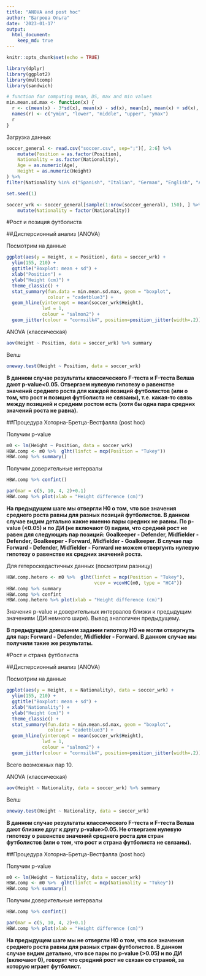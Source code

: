 ```yaml
---
title: "ANOVA and post hoc"
author: "Багрова Ольга"
date: '2023-01-17'
output:
  html_document:
    keep_md: true
---
```


```r
knitr::opts_chunk$set(echo = TRUE)
```

```r
library(dplyr)
library(ggplot2)
library(multcomp)
library(sandwich)

# function for computing mean, DS, max and min values
min.mean.sd.max <- function(x) {
  r <- c(mean(x) - 3*sd(x), mean(x) - sd(x), mean(x), mean(x) + sd(x), mean(x) + 3*sd(x))
  names(r) <- c("ymin", "lower", "middle", "upper", "ymax")
  r
}
```


Загрузка данных

```r
soccer_general <- read.csv("soccer.csv", sep=";")[, 2:6] %>% 
    mutate(Position = as.factor(Position), 
    Nationality = as.factor(Nationality), 
    Age = as.numeric(Age), 
    Height = as.numeric(Height)
) %>% 
filter(Nationality %in% c("Spanish", "Italian", "German", "English", "Argentinian")) 

set.seed(1) 

soccer_wrk <- soccer_general[sample(1:nrow(soccer_general), 150), ] %>% 
    mutate(Nationality = factor(Nationality))
```




#Рост и позиция футболиста



##Дисперсионный анализ (ANOVA)


Посмотрим на данные

```r
ggplot(aes(y = Height, x = Position), data = soccer_wrk) +
  ylim(155, 210) + 
  ggtitle("Boxplot: mean + sd") + 
  xlab("Position") + 
  ylab("Height (cm)") +
  theme_classic() +
  stat_summary(fun.data = min.mean.sd.max, geom = "boxplot",
               colour = "cadetblue3") +
  geom_hline(yintercept = mean(soccer_wrk$Height),
             lwd = 1,
             colour = "salmon2") +
  geom_jitter(colour = "cornsilk4", position=position_jitter(width=.2))
```


ANOVA (классическая)

```r
aov(Height ~ Position, data = soccer_wrk) %>% summary
```

Велш

```r
oneway.test(Height ~ Position, data = soccer_wrk)
```


**В данном случае результаты классического F-теста и F-теста Велша дают p-value<0.05. Отвергаем нулевую гипотезу о равенстве значений среднего роста для каждой позиций футболистов (или о том, что рост и позиция футболиста не связаны), т.е. какая-то связь между позицией и средним ростом есть (хотя бы одна пара средних значений роста не равна).**



##Процедура Хоторна-Бретца-Вестфалла (post hoc)


Получим p-value

```r
m0 <- lm(Height ~ Position, data = soccer_wrk)
HBW.comp <- m0 %>%  glht(linfct = mcp(Position = "Tukey"))
HBW.comp %>% summary()
```

Получим доверительные интервалы

```r
HBW.comp %>% confint()
```

```r
par(mar = c(5, 10, 4, 2)+0.1)
HBW.comp %>% plot(xlab = "Height difference (cm)")
```
**На предыдущем шаге мы отвергли H0 о том, что все значения среднего роста равны для разных позиций футболистов. В данном случае видим детально какие именно пары средних не равны. По p-value (<0.05) и по ДИ (не включают 0) видим, что средний рост не равен для следующиъ пар позиций: Goalkeeper - Defender, Midfielder - Defender, Goalkeeper - Forward, Midfielder - Goalkeeper. В случае пар Forward - Defender, Midfielder - Forward не можем отвергунть нулевую гипотезу о равенстве их средних значений роста.**



Для гетероскедастичных данных (посмотрим разницу)

```r
HBW.comp.hetero <- m0 %>%  glht(linfct = mcp(Position = "Tukey"), 
                                vcov = vcovHC(m0, type = "HC4"))
HBW.comp %>% summary
HBW.comp %>% confint
HBW.comp.hetero %>% plot(xlab = "Height difference (cm)")
```

Значения p-value и доверительных интервалов близки к предыдущим значениям (ДИ немного шире). Вывод аналогичен предыдущему.


**В предыдущем домашнем задании гипотезу H0 не могли отвергнуть для пар: Forward - Defender, Midfielder - Forward. В данном случае мы получили такие же результаты.**




#Рост и страна футболиста



##Дисперсионный анализ (ANOVA)


Посмотрим на данные

```r
ggplot(aes(y = Height, x = Nationality), data = soccer_wrk) +
  ylim(155, 210) + 
  ggtitle("Boxplot: mean + sd") + 
  xlab("Nationality") + 
  ylab("Height (cm)") +
  theme_classic() +
  stat_summary(fun.data = min.mean.sd.max, geom = "boxplot",
               colour = "cadetblue3") +
  geom_hline(yintercept = mean(soccer_wrk$Height),
             lwd = 1,
             colour = "salmon2") +
  geom_jitter(colour = "cornsilk4", position=position_jitter(width=.2))
```


Всего возможных пар 10.

ANOVA (классическая)

```r
aov(Height ~ Nationality, data = soccer_wrk) %>% summary
```

Велш

```r
oneway.test(Height ~ Nationality, data = soccer_wrk)
```


**В данном случае результаты классического F-теста и F-теста Велша дают близкие друг к другу p-value>0.05. Не отвергаем нулевую гипотезу о равенстве значений среднего роста для стран футболистов (или о том, что рост и страна футболиста не связаны).**



##Процедура Хоторна-Бретца-Вестфалла (post hoc)


Получим p-value

```r
m0 <- lm(Height ~ Nationality, data = soccer_wrk)
HBW.comp <- m0 %>%  glht(linfct = mcp(Nationality = "Tukey"))
HBW.comp %>% summary()
```

Получим доверительные интервалы

```r
HBW.comp %>% confint()
```

```r
par(mar = c(5, 10, 4, 2)+0.1)
HBW.comp %>% plot(xlab = "Height difference (cm)")
```
**На предыдущем шаге мы не отвергли H0 о том, что все значения среднего роста равны для разных стран футболистов. В данном случае видим детально, что все пары по p-value (>0.05) и по ДИ (включают 0), говорят что средний рост не связан со страной, за которую играет футболист.**

